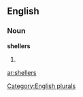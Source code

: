 
==English==

===Noun===
'''shellers'''

# {{plural of|[[sheller]]}}

[[Category:English plurals]]

[[ar:shellers]]